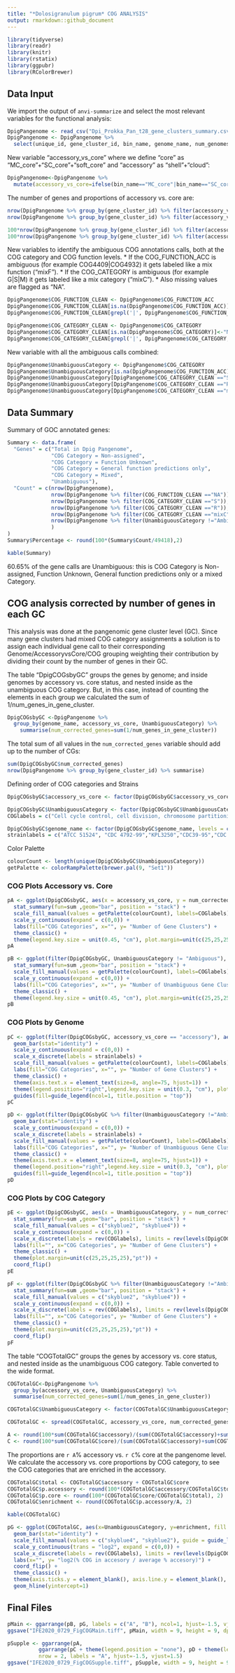```yaml
---
title: "*Dolosigranulum pigrum* COG ANALYSIS"
output: rmarkdown::github_document
---
```


```r
library(tidyverse)
library(readr)
library(knitr)
library(rstatix)
library(ggpubr)
library(RColorBrewer)
```

## Data Input

We import the output of `anvi-summarize` and select the most relevant variables for the functional analysis:
```r
DpigPangenome <- read_csv("Dpi_Prokka_Pan_t28_gene_clusters_summary.csv")
DpigPangenome <- DpigPangenome %>%
  select(unique_id, gene_cluster_id, bin_name, genome_name, num_genomes_gene_cluster_has_hits, num_genes_in_gene_cluster, `Prokka:Prodigal_ACC`, `Prokka:Prodigal`, COG_CATEGORY, COG_FUNCTION, COG_FUNCTION_ACC)
```

New variable "accessory_vs_core" where we define "core" as "MC_core"+"SC_core"+"soft_core" and "accessory" as "shell"+"cloud":
```r
DpigPangenome<-DpigPangenome %>%
  mutate(accessory_vs_core=ifelse(bin_name=="MC_core"|bin_name=="SC_core"|bin_name=="soft_core","core","accessory"))
```

The number of genes and proportions of accessory vs. core are:
```r
nrow(DpigPangenome %>% group_by(gene_cluster_id) %>% filter(accessory_vs_core =="accessory") %>% summarise)
nrow(DpigPangenome %>% group_by(gene_cluster_id) %>% filter(accessory_vs_core =="core") %>% summarise)

100*nrow(DpigPangenome %>% group_by(gene_cluster_id) %>% filter(accessory_vs_core =="accessory") %>% summarise)/nrow(DpigPangenome %>% group_by(gene_cluster_id) %>% summarise)
100*nrow(DpigPangenome %>% group_by(gene_cluster_id) %>% filter(accessory_vs_core =="core") %>% summarise)/nrow(DpigPangenome %>% group_by(gene_cluster_id) %>% summarise)
```

New variables to identify the ambiguous COG annotations calls, both at the COG category and COG function levels.
* If the COG_FUNCTION_ACC is ambiguous (for example COG4409|COG4932) it gets labeled like a mix function ("mixF"). 
* If the COG_CATEGORY is ambiguous (for example G|S|M) it gets labeled like a mix category ("mixC"). 
* Also missing values are flagged as "NA".
```r
DpigPangenome$COG_FUNCTION_CLEAN <- DpigPangenome$COG_FUNCTION_ACC
DpigPangenome$COG_FUNCTION_CLEAN[is.na(DpigPangenome$COG_FUNCTION_ACC)]<-"NA"
DpigPangenome$COG_FUNCTION_CLEAN[grepl('|', DpigPangenome$COG_FUNCTION_ACC,fixed=TRUE)]<-"mixF"

DpigPangenome$COG_CATEGORY_CLEAN <- DpigPangenome$COG_CATEGORY
DpigPangenome$COG_CATEGORY_CLEAN[is.na(DpigPangenome$COG_CATEGORY)]<-"NA"
DpigPangenome$COG_CATEGORY_CLEAN[grepl('|', DpigPangenome$COG_CATEGORY,fixed=TRUE)]<-"mixC"
```

New variable with all the ambiguous calls combined:
```r
DpigPangenome$UnambiguousCategory <- DpigPangenome$COG_CATEGORY
DpigPangenome$UnambiguousCategory[is.na(DpigPangenome$COG_FUNCTION_ACC)]<- "Ambiguous"
DpigPangenome$UnambiguousCategory[DpigPangenome$COG_CATEGORY_CLEAN =="S"]<- "Ambiguous"
DpigPangenome$UnambiguousCategory[DpigPangenome$COG_CATEGORY_CLEAN =="R"]<- "Ambiguous"
DpigPangenome$UnambiguousCategory[DpigPangenome$COG_CATEGORY_CLEAN =="mixC"]<- "Ambiguous"
```

## Data Summary

Summary of GOC annotated genes:
```r
Summary <- data.frame(
  "Genes" = c("Total in Dpig Pangenome", 
              "COG Category = Non-assigned", 
              "COG Category = Function Unknown", 
              "COG Category = General function predictions only",
              "COG Category = Mixed",
              "Unambiguous"),
  "Count" = c(nrow(DpigPangenome), 
              nrow(DpigPangenome %>% filter(COG_FUNCTION_CLEAN =="NA")), 
              nrow(DpigPangenome %>% filter(COG_CATEGORY_CLEAN =="S")),
              nrow(DpigPangenome %>% filter(COG_CATEGORY_CLEAN =="R")),
              nrow(DpigPangenome %>% filter(COG_CATEGORY_CLEAN =="mixC")),
              nrow(DpigPangenome %>% filter(UnambiguousCategory !="Ambiguous"))
              )
)
Summary$Percentage <- round(100*(Summary$Count/49418),2)
```

```r
kable(Summary)
```
60.65% of the gene calls are Unambiguous: this is COG Category is Non-assigned, Function Unknown, General function predictions only or a mixed Category.

## COG analysis corrected by number of genes in each GC

This analysis was done at the pangenomic gene cluster level (GC). Since many gene clusters had mixed COG category assignments a solution is to assign each individual gene call to their corresponding Genome/AccessoryvsCore/COG grouping weighting their contribution by dividing their count by the number of genes in their GC.

The table "DpigCOGsbyGC" groups the genes by genome; and inside genomes by accessory vs. core status, and nested inside as the unambiguous COG category. But, in this case, instead of counting the elements in each group we calculated the sum of 1/num_genes_in_gene_cluster.

```r
DpigCOGsbyGC <-DpigPangenome %>%
  group_by(genome_name, accessory_vs_core, UnambiguousCategory) %>%
    summarise(num_corrected_genes=sum(1/num_genes_in_gene_cluster))
```

The total sum of all values in the `num_corrected_genes` variable should add up to the number of CGs:
```r
sum(DpigCOGsbyGC$num_corrected_genes)
nrow(DpigPangenome %>% group_by(gene_cluster_id) %>% summarise)
```

Defining order of COG categories and Strains
```r
DpigCOGsbyGC$accessory_vs_core <- factor(DpigCOGsbyGC$accessory_vs_core, levels =c("core", "accessory"))

DpigCOGsbyGC$UnambiguousCategory <- factor(DpigCOGsbyGC$UnambiguousCategory, levels = c("D","M","N","O","T","U","V","J","K","L","X","C","E","F","G","H","I","P","Q","Ambiguous"))
COGlabels = c("Cell cycle control, cell division, chromosome partitioning","Cell wall/membrane/envelope biogenesis","Cell Motility","Post-translational modification, protein turnover, and chaperones","Signal transduction mechanisms","Intracellular trafficking, secretion, and vesicular transport","Defense mechanisms","Translation, ribosomal structure and biogenesis","Transcription","Replication, recombination and repair","Mobilome: prophages, transposons","Energy production and conversion","Amino acid transport and metabolism","Nucleotide transport and metabolism","Carbohydrate transport and metabolism","Coenzyme transport and metabolism","Lipid transport and metabolism","Inorganic ion transport and metabolism","Secondary metabolites biosynthesis, transport, and catabolism","Ambiguous")

DpigCOGsbyGC$genome_name <- factor(DpigCOGsbyGC$genome_name, levels = c("Dpigrum_ATCC_51524", "Dpigrum_KPL1939_CDC4792_99","Dpigrum_KPL3250","Dpigrum_KPL1922_CDC39_95","Dpigrum_KPL1934_CDC4709_98","Dpigrum_KPL1930_CDC2949_98","Dpigrum_KPL1933_CDC4545_98","Dpigrum_KPL3033","Dpigrum_KPL3256","Dpigrum_KPL3264","Dpigrum_KPL1914","Dpigrum_KPL1931_CDC4294_98","Dpigrum_KPL3077","Dpigrum_KPL1932_CDC4420_98","Dpigrum_KPL1938_CDC4791_99","Dpigrum_KPL3050","Dpigrum_KPL3274","Dpigrum_KPL1937_CDC4199_99","Dpigrum_KPL3246","Dpigrum_KPL3070","Dpigrum_KPL3084","Dpigrum_KPL3911","Dpigrum_KPL3043","Dpigrum_KPL3065","Dpigrum_KPL3086","Dpigrum_KPL3090","Dpigrum_KPL3052","Dpigrum_KPL3069"))
strainlabels = c("ATCC 51524", "CDC 4792-99","KPL3250","CDC39-95","CDC 4709-98","CDC 2949-98","CDC 4545-98","KPL3033","KPL3256","KPL3264","KPL1914","CDC 4294-98","KPL3077","CDC 4420-98","CDC 4791-99","KPL3050","KPL3274","CDC 4199-99","KPL3246","KPL3070","KPL3084","KPL3911","KPL3043","KPL3065","KPL3086","KPL3090","KPL3052","KPL3069")
```

Color Palette
```r
colourCount <- length(unique(DpigCOGsbyGC$UnambiguousCategory))
getPalette <- colorRampPalette(brewer.pal(9, "Set1"))
```

### COG Plots Accessory vs. Core

```r
pA <- ggplot(DpigCOGsbyGC, aes(x = accessory_vs_core, y = num_corrected_genes, fill = UnambiguousCategory)) +
  stat_summary(fun=sum ,geom="bar", position = "stack") +
  scale_fill_manual(values = getPalette(colourCount), labels=COGlabels) +
  scale_y_continuous(expand = c(0,0)) + 
  labs(fill="COG Categories", x="", y= "Number of Gene Clusters") +
  theme_classic() +
  theme(legend.key.size = unit(0.45, "cm"), plot.margin=unit(c(25,25,25,25),"pt")) 
pA
```

```r
pB <- ggplot(filter(DpigCOGsbyGC, UnambiguousCategory != "Ambiguous"), aes(x = accessory_vs_core, y = num_corrected_genes, fill = UnambiguousCategory)) +
  stat_summary(fun=sum ,geom="bar", position = "stack") +
  scale_fill_manual(values = getPalette(colourCount), labels=COGlabels) +
  scale_y_continuous(expand = c(0,0)) + 
  labs(fill="COG Categories", x="", y= "Number of Unambiguous Gene Clusters") +
  theme_classic() +
  theme(legend.key.size = unit(0.45, "cm"), plot.margin=unit(c(25,25,25,25),"pt")) 
pB
```

### COG Plots by Genome

```r
pC <- ggplot(filter(DpigCOGsbyGC, accessory_vs_core == "accessory"), aes(x=genome_name, y=num_corrected_genes, fill=UnambiguousCategory)) +
  geom_bar(stat="identity") + 
  scale_y_continuous(expand = c(0,0)) + 
  scale_x_discrete(labels = strainlabels) +
  scale_fill_manual(values = getPalette(colourCount), labels=COGlabels) + 
  labs(fill="COG Categories", x="", y= "Number of Gene Clusters") +
  theme_classic() + 
  theme(axis.text.x = element_text(size=8, angle=75, hjust=1)) +
  theme(legend.position="right",legend.key.size = unit(0.3, "cm"), plot.margin=unit(c(25,25,25,25),"pt")) +
  guides(fill=guide_legend(ncol=1, title.position = "top")) 
pC
```

```r
pD <- ggplot(filter(DpigCOGsbyGC %>% filter(UnambiguousCategory !="Ambiguous"), accessory_vs_core == "accessory"), aes(x=genome_name, y=num_corrected_genes, fill=UnambiguousCategory)) +
  geom_bar(stat="identity") + 
  scale_y_continuous(expand = c(0,0)) + 
  scale_x_discrete(labels = strainlabels) +
  scale_fill_manual(values = getPalette(colourCount), labels=COGlabels) + 
  labs(fill="COG Categories", x="", y= "Number of Unambiguous Gene Clusters") +
  theme_classic() + 
  theme(axis.text.x = element_text(size=8, angle=75, hjust=1)) +
  theme(legend.position="right",legend.key.size = unit(0.3, "cm"), plot.margin=unit(c(25,25,25,25),"pt")) +
  guides(fill=guide_legend(ncol=1, title.position = "top")) 
pD
```

### COG Plots by COG Category

```r
pE <- ggplot(DpigCOGsbyGC, aes(x = UnambiguousCategory, y = num_corrected_genes, fill = accessory_vs_core)) +
  stat_summary(fun=sum ,geom="bar", position = "stack") +
  scale_fill_manual(values = c("skyblue2", "skyblue4")) +
  scale_y_continuous(expand = c(0,0)) + 
  scale_x_discrete(labels = rev(COGlabels), limits = rev(levels(DpigCOGsbyGC$UnambiguousCategory))) +
  labs(fill="", x="COG Categories", y= "Number of Gene Clusters") +
  theme_classic() +
  theme(plot.margin=unit(c(25,25,25,25),"pt")) +
  coord_flip()
pE
```

```r
pF <- ggplot(filter(DpigCOGsbyGC %>% filter(UnambiguousCategory !="Ambiguous")), aes(x = UnambiguousCategory, y = num_corrected_genes, fill = accessory_vs_core)) +
  stat_summary(fun=sum ,geom="bar", position = "stack") +
  scale_fill_manual(values = c("skyblue2", "skyblue4")) +
  scale_y_continuous(expand = c(0,0)) + 
  scale_x_discrete(labels = rev(COGlabels), limits = rev(levels(DpigCOGsbyGC$UnambiguousCategory))) +
  labs(fill="", x="COG Categories", y= "Number of Gene Clusters") +
  theme_classic() +
  theme(plot.margin=unit(c(25,25,25,25),"pt")) +
  coord_flip()
pF
```

The table "COGTotalGC" groups the genes by accessory vs. core status, and nested inside as the unambiguous COG category. Table converted to the wide format.
```r
COGTotalGC<-DpigPangenome %>%
  group_by(accessory_vs_core, UnambiguousCategory) %>%
  summarise(num_corrected_genes=sum(1/num_genes_in_gene_cluster))

COGTotalGC$UnambiguousCategory <- factor(COGTotalGC$UnambiguousCategory, levels = c("D","M","N","O","T","U","V","J","K","L","X","C","E","F","G","H","I","P","Q","Ambiguous"))

COGTotalGC <- spread(COGTotalGC, accessory_vs_core, num_corrected_genes)
```

```r
A <- round(100*sum(COGTotalGC$accessory)/(sum(COGTotalGC$accessory)+sum(COGTotalGC$core)), 2)
C <- round(100*sum(COGTotalGC$core)/(sum(COGTotalGC$accessory)+sum(COGTotalGC$core)), 2)
```

The proportions are `r A`% accessory vs. `r C`% core at the pangenome level. We calculate the accessory vs. core proportions by COG category, to see the COG categories that are enriched in the accessory. 
```r
COGTotalGC$total <- COGTotalGC$accessory + COGTotalGC$core
COGTotalGC$p.accessory <- round(100*(COGTotalGC$accessory/COGTotalGC$total), 2)
COGTotalGC$p.core <- round(100*(COGTotalGC$core/COGTotalGC$total), 2)
COGTotalGC$enrichment <- round(COGTotalGC$p.accessory/A, 2)
```

```r
kable(COGTotalGC)
```

```r
pG <- ggplot(COGTotalGC, aes(x=UnambiguousCategory, y=enrichment, fill = ifelse(enrichment < 1, "core", "accessory"))) +
  geom_bar(stat="identity") + 
  scale_fill_manual(values = c("skyblue4", "skyblue2"), guide = guide_legend(reverse=TRUE)) +
  scale_y_continuous(trans = "log2", expand = c(0,0)) + 
  scale_x_discrete(labels = rev(COGlabels), limits = rev(levels(DpigCOGsbyGC$UnambiguousCategory))) +
  labs(x="", y= "log2(% COG in accesory / average % accesory)") +
  coord_flip() +
  theme_classic() +
  theme(axis.ticks.y = element_blank(), axis.line.y = element_blank(), legend.title = element_blank(), legend.direction = "horizontal", legend.position=c(0.8,1.05), plot.margin=unit(c(25,25,25,25),"pt")) +
  geom_hline(yintercept=1)
```

## Final Files

```r
pMain <- ggarrange(pB, pG, labels = c("A", "B"), ncol=1, hjust=-1.5, vjust=1.5)
ggsave("IFE2020_0729_FigCOGMain.tiff", pMain, width = 9, height = 9, dpi = 300)
```

```r
pSupple <- ggarrange(pA,                                                 
          ggarrange(pC + theme(legend.position = "none"), pD + theme(legend.position = "none"), ncol = 2, labels = c("B", "C"), hjust=-1.5, vjust=1.5), 
          nrow = 2, labels = "A", hjust=-1.5, vjust=1.5)
ggsave("IFE2020_0729_FigCOGSupple.tiff", pSupple, width = 9, height = 9, dpi = 300)
```

